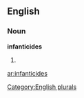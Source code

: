 
==English==

===Noun===
'''infanticides'''

# {{plural of|[[infanticide]]}}

[[Category:English plurals]]

[[ar:infanticides]]